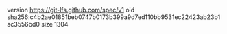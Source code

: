 version https://git-lfs.github.com/spec/v1
oid sha256:c4b2ae01851beb0747b0173b399a9d7ed110bb9531ec22423ab23b1ac3556bd0
size 1304
